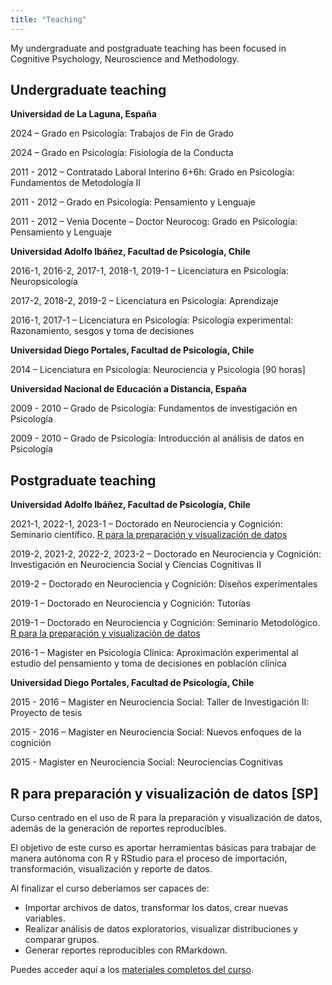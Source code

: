 ```yaml
---
title: "Teaching"
---
```


My undergraduate and postgraduate teaching has been focused in Cognitive Psychology, Neuroscience and Methodology.   


## Undergraduate teaching

**Universidad de La Laguna, España**  

2024 – Grado en Psicología: Trabajos de Fin de Grado

2024 – Grado en Psicología: Fisiología de la Conducta

2011 - 2012 – Contratado Laboral Interino 6+6h: Grado en Psicología: Fundamentos de Metodología II

2011 - 2012 – Grado en Psicología: Pensamiento y Lenguaje

2011 - 2012 – Venia Docente – Doctor Neurocog: Grado en Psicología: Pensamiento y Lenguaje


**Universidad Adolfo Ibáñez, Facultad de Psicología, Chile**  

2016-1, 2016-2, 2017-1, 2018-1, 2019-1 – Licenciatura en Psicología: Neuropsicología

2017-2, 2018-2, 2019-2 – Licenciatura en Psicología: Aprendizaje 

2016-1, 2017-1 – Licenciatura en Psicología: Psicología experimental: Razonamiento, sesgos y toma de decisiones 


**Universidad Diego Portales, Facultad de Psicología, Chile**  

2014 – Licenciatura en Psicología: Neurociencia y Psicologia [90 horas]  



**Universidad Nacional de Educación a Distancia, España**  

2009 - 2010 – Grado de Psicología: Fundamentos de investigación en Psicología

2009 - 2010 – Grado de Psicología: Introducción al análisis de datos en Psicología  
		


## Postgraduate teaching


**Universidad Adolfo Ibáñez, Facultad de Psicología, Chile**  

2021-1, 2022-1, 2023-1 – Doctorado en Neurociencia y Cognición: Seminario científico. [R para la preparación y visualización de datos](https://github.com/gorkang/R_preparacion_visualizacion_datos)  

2019-2, 2021-2, 2022-2, 2023-2 – Doctorado en Neurociencia y Cognición: Investigación en Neurociencia Social y Ciencias Cognitivas II  

2019-2 – Doctorado en Neurociencia y Cognición: Diseños experimentales  

2019-1 – Doctorado en Neurociencia y Cognición: Tutorías  

2019-1 – Doctorado en Neurociencia y Cognición: Seminario Metodológico. [R para la preparación y visualización de datos](https://github.com/gorkang/R_preparacion_visualizacion_datos)  

2016-1 – Magister en Psicología Clínica: Aproximación experimental al estudio del pensamiento y toma de decisiones en población clínica  


**Universidad Diego Portales, Facultad de Psicología, Chile**  

2015 - 2016 – Magister en Neurociencia Social: Taller de Investigación II: Proyecto de tesis   

2015 - 2016 – Magister en Neurociencia Social: Nuevos enfoques de la cognición  

2015 - Magister en Neurociencia Social: Neurociencias Cognitivas   




## R para preparación y visualización de datos \[SP\]


Curso centrado en el uso de R para la preparación y visualización de datos, además de la generación de reportes reproducibles.

El objetivo de este curso es aportar herramientas básicas para trabajar de manera autónoma con R y RStudio para el proceso de importación, transformación, visualización y reporte de datos.

Al finalizar el curso deberíamos ser capaces de:

-   Importar archivos de datos, transformar los datos, crear nuevas variables.
-   Realizar análisis de datos exploratorios, visualizar distribuciones y comparar grupos.
-   Generar reportes reproducibles con RMarkdown.

Puedes acceder aquí a los [materiales completos del curso](https://github.com/gorkang/R_preparacion_visualizacion_datos).
